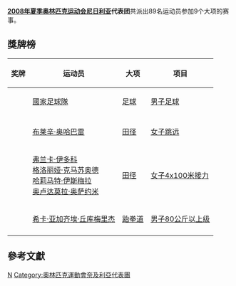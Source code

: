{{Infobox Country Olympics
|NOC=NGR
|games=2008年夏季
|competitors=89
|sports=9
|flagbearer=[[Bose_Kaffo|Bose Kaffo]]
|gold=
|silver=1
|bronze=3
|total=4
|rank=61
}}
'''[[2008年夏季奥林匹克运动会|2008年夏季奥林匹克运动会]][[尼日利亚|尼日利亚]]代表团'''共派出89名运动员参加9个大项的赛事。

== 獎牌榜 ==
{| class="wikitable sortable" style="font-size:88%"
|-
! 奖牌
! 运动员
! 大项
! 项目
|-
| {{silver medal}} || [[尼日利亞國家足球隊|國家足球隊]] || [[2008年夏季奥林匹克运动会足球比赛|足球]] || [[2008年夏季奧林匹克運動會男子足球比賽|男子足球]]
|-

|-
| {{bronze medal}} || [[布莱辛·奥哈巴雷|布莱辛·奥哈巴雷]] || [[2008年夏季奥林匹克运动会田径比赛|田径]] || [[2008年夏季奧林匹克运动会田径比赛－女子跳远|女子跳远]]
|-
| {{bronze medal}} || [[弗兰卡·伊多科|弗兰卡·伊多科]]<br />[[格洛丽娅·克马苏奥德|格洛丽娅·克马苏奥德]]<br />[[哈莉马特·伊斯梅拉|哈莉马特·伊斯梅拉]]<br />[[奥卢达莫拉·奥萨约米|奥卢达莫拉·奥萨约米]] || [[2008年夏季奥林匹克运动会田径比赛|田径]] || [[2008年夏季奧林匹克运动会田径比赛－女子4_x_100米接力|女子4x100米接力]]
|-
| {{bronze medal}} || [[希卡·亚加齐埃·丘库梅里杰|希卡·亚加齐埃·丘库梅里杰]] || [[2008年夏季奥林匹克运动会跆拳道比赛|跆拳道]] || [[2008年夏季奧林匹克運動會跆拳道比賽—男子80公斤級以上|男子80公斤以上级]]
|-
|}

== 參考文獻 ==
{{reflist}}

{{NOCin2008SummerOlympics}}

[[Category:2008年夏季奧林匹克運動會代表團|N]]
[[Category:奧林匹克運動會奈及利亞代表團|Category:奧林匹克運動會奈及利亞代表團]]